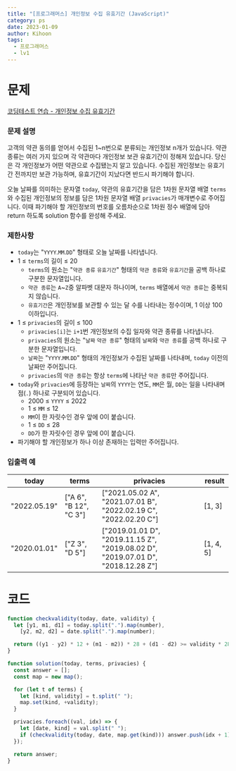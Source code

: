 ```yaml
---
title: "[프로그래머스] 개인정보 수집 유효기간 (JavaScript)"
category: ps
date: 2023-01-09
author: Kihoon
tags:
  - 프로그래머스
  - lv1
---
```


# 문제

[코딩테스트 연습 - 개인정보 수집 유효기간](https://school.programmers.co.kr/learn/courses/30/lessons/150370)

### 문제 설명

고객의 약관 동의를 얻어서 수집된 1~n번으로 분류되는 개인정보 n개가 있습니다. 약관 종류는 여러 가지 있으며 각 약관마다 개인정보 보관 유효기간이 정해져 있습니다. 당신은 각 개인정보가 어떤 약관으로 수집됐는지 알고 있습니다. 수집된 개인정보는 유효기간 전까지만 보관 가능하며, 유효기간이 지났다면 반드시 파기해야 합니다.

오늘 날짜를 의미하는 문자열 `today`, 약관의 유효기간을 담은 1차원 문자열 배열 `terms`와 수집된 개인정보의 정보를 담은 1차원 문자열 배열 `privacies`가 매개변수로 주어집니다. 이때 파기해야 할 개인정보의 번호를 오름차순으로 1차원 정수 배열에 담아 return 하도록 solution 함수를 완성해 주세요.

### 제한사항

- `today`는 "`YYYY`.`MM`.`DD`" 형태로 오늘 날짜를 나타냅니다.
- 1 ≤ `terms`의 길이 ≤ 20
  - `terms`의 원소는 "`약관 종류` `유효기간`" 형태의 `약관 종류`와 `유효기간`을 공백 하나로 구분한 문자열입니다.
  - `약관 종류`는 `A`~`Z`중 알파벳 대문자 하나이며, `terms` 배열에서 `약관 종류`는 중복되지 않습니다.
  - `유효기간`은 개인정보를 보관할 수 있는 달 수를 나타내는 정수이며, 1 이상 100 이하입니다.
- 1 ≤ `privacies`의 길이 ≤ 100
  - `privacies[i]`는 `i+1`번 개인정보의 수집 일자와 약관 종류를 나타냅니다.
  - `privacies`의 원소는 "`날짜` `약관 종류`" 형태의 `날짜`와 `약관 종류`를 공백 하나로 구분한 문자열입니다.
  - `날짜`는 "`YYYY`.`MM`.`DD`" 형태의 개인정보가 수집된 날짜를 나타내며, `today` 이전의 날짜만 주어집니다.
  - `privacies`의 `약관 종류`는 항상 `terms`에 나타난 `약관 종류`만 주어집니다.
- `today`와 `privacies`에 등장하는 `날짜`의 `YYYY`는 연도, `MM`은 월, `DD`는 일을 나타내며 점(`.`) 하나로 구분되어 있습니다.
  - 2000 ≤ `YYYY` ≤ 2022
  - 1 ≤ `MM` ≤ 12
  - `MM`이 한 자릿수인 경우 앞에 0이 붙습니다.
  - 1 ≤ `DD` ≤ 28
  - `DD`가 한 자릿수인 경우 앞에 0이 붙습니다.
- 파기해야 할 개인정보가 하나 이상 존재하는 입력만 주어집니다.

### 입출력 예

| today        | terms                  | privacies                                                                        | result    |
| ------------ | ---------------------- | -------------------------------------------------------------------------------- | --------- |
| "2022.05.19" | ["A 6", "B 12", "C 3"] | ["2021.05.02 A", "2021.07.01 B", "2022.02.19 C", "2022.02.20 C"]                 | [1, 3]    |
| "2020.01.01" | ["Z 3", "D 5"]         | ["2019.01.01 D", "2019.11.15 Z", "2019.08.02 D", "2019.07.01 D", "2018.12.28 Z"] | [1, 4, 5] |

# 코드

```jsx
function checkvalidity(today, date, validity) {
  let [y1, m1, d1] = today.split(".").map(number),
    [y2, m2, d2] = date.split(".").map(number);

  return ((y1 - y2) * 12 + (m1 - m2)) * 28 + (d1 - d2) >= validity * 28;
}

function solution(today, terms, privacies) {
  const answer = [];
  const map = new map();

  for (let t of terms) {
    let [kind, validity] = t.split(" ");
    map.set(kind, +validity);
  }

  privacies.foreach((val, idx) => {
    let [date, kind] = val.split(" ");
    if (checkvalidity(today, date, map.get(kind))) answer.push(idx + 1);
  });

  return answer;
}
```
